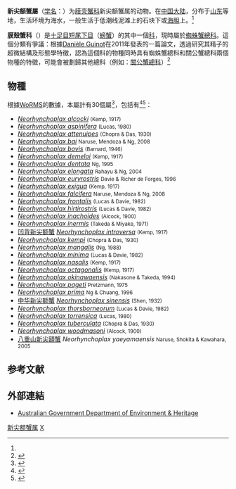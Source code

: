 {{Automatic taxobox
| taxon = Neorhynchoplax
| image = Amarinus lacustris.png
| image_caption = ''[[Amarinus_lacustris|Amarinus lacustris]]''
| authority = (Shen, 1932)<ref name='id11537'>{{cite web| url =http://www.bioinfo.cn/db05/BjdwSpecies.php?action=view&id=11537| title =中华新尖额蟹| work =《中国动物物种编目数据库》| publisher =中国科学院微生物研究所| author =中国科学院动物研究所| accessdate =2009-04-28| deadurl =yes| archiveurl =https://web.archive.org/web/20131203122335/http://www.bioinfo.cn/db05/BjdwSpecies.php?action=view| archivedate =2013-12-03}}</ref>
| subdivision_ranks = [[種_(生物)|種]]
| subdivision = [[#物種|見內文]]
}}

'''新尖额蟹屬'''（[[学名|学名]]：{{lang|la|''Neorhynchoplax''}}）为[[膜壳蟹科|膜壳蟹科]]新尖额蟹属的动物。在[[中国大陆|中国大陆]]，分布于[[山东|山东]]等地，生活环境为海水，一般生活于低潮线泥滩上的石块下或[[海胆|海胆]]上。<ref name='id11537'/>

'''膜殼蟹科'''（{{lang|la|''Hymenosomatidae''}}）是[[十足目|十足目]][[短尾下目|短尾下目]]（[[螃蟹|螃蟹]]）的其中一個[[科|科]]，現時屬於[[蜘蛛蟹總科|蜘蛛蟹總科]]。這個分類有爭議：根據[[Danièle_Guinot|Danièle Guinot]]在2011年發表的一篇論文，透過研究其精子的超微結構及形態學特徵，認為這個科的物種同時具有蜘蛛蟹總科和關公蟹總科兩個物種的特徵，可能會被劃歸其他總科（例如：[[關公蟹總科|關公蟹總科]]）<ref>{{cite journal |author=[[Danièle_Guinot|Danièle Guinot]] |year=2011 |title=The position of the Hymenosomatidae MacLeay, 1838, within the Brachyura (Crustacea, Decapoda) |journal=[[Zootaxa|Zootaxa]] |volume=2890 |pages=40–52 |url=http://www.mapress.com/zootaxa/2011/f/z02890p052f.pdf |format=[[Portable_Document_Format|PDF]] excerpt |language=en |access-date=2015-09-21 |archive-date=2020-06-05 |archive-url=https://web.archive.org/web/20200605114838/https://www.mapress.com/zootaxa/2011/f/z02890p052f.pdf |dead-url=no }}</ref>

==物種==
根據[[WoRMS|WoRMS]]的數據，本屬計有30個屬<ref name=WoRMS_390695>{{cite WoRMS |id=390695 |title=''Neorhynchoplax'' <small>Sakai, 1938</small> |accessdate=2015-09-20 }}</ref>，包括有<ref>{{cite journal |journal=[[Zootaxa|Zootaxa]] |volume=1739 |pages=21–40 |year=2008 |title=Two new genera and two new species of troglobitic false spider crabs (Crustacea: Decapoda: Brachyura: Hymenosomatidae) from Indonesia, with notes on ''Cancrocaeca'' Ng, 1991 |author=Tohru Naruse, Peter K. L. Ng & Daniele Guinot |url=http://www.mapress.com/zootaxa/2008/f/z01739p040f.pdf |access-date=2015-09-21 |archive-date=2020-06-05 |archive-url=https://web.archive.org/web/20200605114832/https://www.mapress.com/zootaxa/2008/f/z01739p040f.pdf |dead-url=no }}</ref><ref name="Grave">{{cite journal|journal=[[Raffles_Bulletin_of_Zoology|Raffles Bulletin of Zoology]] |year=2009 |volume=Suppl. 21 |pages=1–109 |title=A classification of living and fossil genera of decapod crustaceans |author=Sammy De Grave, N. Dean Pentcheff, Shane T. Ahyong ''et al.'' |url=http://rmbr.nus.edu.sg/rbz/biblio/s21/s21rbz1-109.pdf |deadurl=yes |archiveurl=https://web.archive.org/web/20110606064728/http://rmbr.nus.edu.sg/rbz/biblio/s21/s21rbz1-109.pdf |archivedate=2011-06-06 }}</ref>：
* ''[[Neorhynchoplax_alcocki|Neorhynchoplax alcocki]]'' <small>(Kemp, 1917)</small> 
* ''[[Neorhynchoplax_aspinifera|Neorhynchoplax aspinifera]]'' <small>(Lucas, 1980)</small> 
* ''[[Neorhynchoplax_attenuipes|Neorhynchoplax attenuipes]]'' <small>(Chopra & Das, 1930)</small>
* ''[[Neorhynchoplax_bai|Neorhynchoplax bai]]'' <small>Naruse, Mendoza & Ng, 2008</small>
* ''[[Neorhynchoplax_bovis|Neorhynchoplax bovis]]'' <small>(Barnard, 1946)</small>
* ''[[Neorhynchoplax_demeloi|Neorhynchoplax demeloi]]'' <small>(Kemp, 1917)</small>
* ''[[Neorhynchoplax_dentata|Neorhynchoplax dentata]]'' <small>Ng, 1995</small>
* ''[[Neorhynchoplax_elongata|Neorhynchoplax elongata]]'' <small>Rahayu & Ng, 2004</small>
* ''[[Neorhynchoplax_euryrostris|Neorhynchoplax euryrostris]]'' <small>Davie & Richer de Forges, 1996</small>
* ''[[Neorhynchoplax_exigua|Neorhynchoplax exigua]]'' <small>(Kemp, 1917)</small>
* ''[[Neorhynchoplax_falcifera|Neorhynchoplax falcifera]]'' <small>Naruse, Mendoza & Ng, 2008</small>
* ''[[Neorhynchoplax_frontalis|Neorhynchoplax frontalis]]'' <small>(Lucas & Davie, 1982)</small> 
* ''[[Neorhynchoplax_hirtirostris|Neorhynchoplax hirtirostris]]'' <small>(Lucas & Davie, 1982)</small> 
* ''[[Neorhynchoplax_inachoides|Neorhynchoplax inachoides]]'' <small>(Alcock, 1900)</small>
* ''[[Neorhynchoplax_inermis|Neorhynchoplax inermis]]'' <small>(Takeda & Miyake, 1971)</small>
* [[凹背新尖额蟹|凹背新尖额蟹]] ''[[Neorhynchoplax_introversa|Neorhynchoplax introversa]]'' <small>(Kemp, 1917)</small>
* ''[[Neorhynchoplax_kempi|Neorhynchoplax kempi]]'' <small>(Chopra & Das, 1930)</small>
* ''[[Neorhynchoplax_mangalis|Neorhynchoplax mangalis]]'' <small>(Ng, 1988)</small>
* ''[[Neorhynchoplax_minima|Neorhynchoplax minima]]'' <small>(Lucas & Davie, 1982)</small> 
* ''[[Neorhynchoplax_nasalis|Neorhynchoplax nasalis]]'' <small>(Kemp, 1917)</small>
* ''[[Neorhynchoplax_octagonalis|Neorhynchoplax octagonalis]]'' <small>(Kemp, 1917)</small> 
* ''[[Neorhynchoplax_okinawaensis|Neorhynchoplax okinawaensis]]'' <small>(Nakasone & Takeda, 1994)</small>
* ''[[Neorhynchoplax_pageti|Neorhynchoplax pageti]]'' <small>Pretzmann, 1975</small>
* ''[[Neorhynchoplax_prima|Neorhynchoplax prima]]'' <small>Ng & Chuang, 1996</small> 
* [[中华新尖额蟹|中华新尖额蟹]] ''[[Neorhynchoplax_sinensis|Neorhynchoplax sinensis]]'' <small>(Shen, 1932)</small>
* ''[[Neorhynchoplax_thorsborneorum|Neorhynchoplax thorsborneorum]]'' <small>(Lucas & Davie, 1982)</small> 
* ''[[Neorhynchoplax_torrensica|Neorhynchoplax torrensica]]'' <small>(Lucas, 1980)</small> 
* ''[[Neorhynchoplax_tuberculata|Neorhynchoplax tuberculata]]'' <small>(Chopra & Das, 1930)</small> 
* ''[[Neorhynchoplax_woodmasoni|Neorhynchoplax woodmasoni]]'' <small>(Alcock, 1900)</small> 
* [[八重山新尖額蟹|八重山新尖額蟹]] ''Neorhynchoplax yaeyamaensis'' <small>Naruse, Shokita & Kawahara, 2005</small>

== 参考文献 ==
{{reflist}}

== 外部連結 ==
* [http://www.deh.gov.au/cgi-bin/abrs/fauna/tree.pl?pstrVol=MALACOSTRACA;pintTaxa=1578;pintMode=1#1578 Australian Government Department of Environment & Heritage]{{dead link|date=2017年12月 |bot=InternetArchiveBot |fix-attempted=yes }}
{{Taxonbar}}

[[Category:新尖额蟹属|]]
[[Category:1932年描述的分类群|X]]